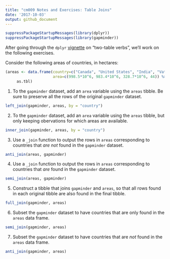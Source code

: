 ```yaml
---
title: "cm009 Notes and Exercises: Table Joins"
date: '2017-10-03'
output: github_document
---
```


```r
suppressPackageStartupMessages(library(dplyr))
suppressPackageStartupMessages(library(gapminder))
```


After going through the `dplyr` [vignette](https://cran.r-project.org/web/packages/dplyr/vignettes/two-table.html) on "two-table verbs", we'll work on the following exercises.


Consider the following areas of countries, in hectares:

```r
(areas <- data.frame(country=c("Canada", "United States", "India", "Vatican City"),
                     area=c(998.5*10^6, 983.4*10^6, 328.7*10^6, 44)) %>% 
     as.tbl)
```


1. To the `gapminder` dataset, add an `area` variable using the `areas` tibble. Be sure to preserve all the rows of the original `gapminder` dataset.

```r
left_join(gapminder, areas, by = "country")
```


2. To the `gapminder` dataset, add an `area` variable using the `areas` tibble, but only keeping obervations for which areas are available. 

```r
inner_join(gapminder, areas, by = "country")
```


3. Use a `_join` function to output the rows in `areas` corresponding to countries that _are not_ found in the `gapminder` dataset. 

```r
anti_join(areas, gapminder)
```


4. Use a `_join` function to output the rows in `areas` corresponding to countries that _are_ found in the `gapminder` dataset. 

```r
semi_join(areas, gapminder)
```


5. Construct a tibble that joins `gapminder` and `areas`, so that all rows found in each original tibble are also found in the final tibble. 

```r
full_join(gapminder, areas)
```


6. Subset the `gapminder` dataset to have countries that are only found in the `areas` data frame. 

```r
semi_join(gapminder, areas)
```



7. Subset the `gapminder` dataset to have countries that are _not_ found in the `areas` data frame. 

```r
anti_join(gapminder, areas)
```

